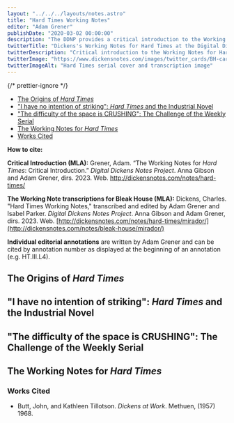 ```yaml
---
layout: "../../../layouts/notes.astro"
title: "Hard Times Working Notes"
editor: "Adam Grener"
publishDate: "2020-03-02 00:00:00"
description: "The DDNP provides a critical introduction to the Working Notes for Hard Times, with access to transcriptions and editorial annotations in Mirador."
twitterTitle: "Dickens's Working Notes for Hard Times at the Digital Dickens Notes Project"
twitterDescription: "Critical introduction to the Working Notes for Hard Times, with access to transcriptions and editorial annotations"
twitterImage: "https://www.dickensnotes.com/images/twitter_cards/BH-card.jpg"
twitterImageAlt: "Hard Times serial cover and transcription image"
---
```



<MiradorLink
  link="/notes/bleak-house/mirador"
  title="Bleak House"
  img="/images/bleak_house/BHVI.jpeg"
/>

{/* prettier-ignore */}
<TOC>
  - [The Origins of _Hard Times_](#the-origins-of-hard-times)
  - ["I have no intention of striking": _Hard Times_ and the Industrial Novel](#i-have-no-intention-of-striking-hard-times-and-the-industrial-novel)
  - ["The difficulty of the space is CRUSHING": The Challenge of the Weekly Serial](#the-difficulty-of-the-space-is-crushing-the-challenge-of-the-weekly-serial)
  - [The Working Notes for _Hard Times_](#the-working-notes-for-hard-times)
  - [Works Cited](#works-cited)
</TOC>

<HowToCite>

**How to cite:**

**Critical Introduction (MLA):** Grener, Adam. “The Working Notes for _Hard Times_: Critical Introduction.” _Digital Dickens Notes Project_. Anna Gibson and Adam Grener, dirs. 2023. Web. http://dickensnotes.com/notes/hard-times/

**The Working Note transcriptions for Bleak House (MLA):** Dickens, Charles. "Hard Times Working Notes," transcribed and edited by Adam Grener and Isabel Parker. _Digital Dickens Notes Project_. Anna Gibson and Adam Grener, dirs. 2023. Web. [http://dickensnotes.com/notes/hard-times/mirador/](http://dickensnotes.com/notes/bleak-house/mirador/)

**Individual editorial annotations** are written by Adam Grener and can be cited by annotation number as displayed at the beginning of an annotation (e.g. HT.III.L4).

</HowToCite>

## The Origins of _Hard Times_


## "I have no intention of striking": _Hard Times_ and the Industrial Novel


## "The difficulty of the space is CRUSHING": The Challenge of the Weekly Serial


## The Working Notes for _Hard Times_


### Works Cited

- Butt, John, and Kathleen Tillotson. _Dickens at Work_. Methuen, (1957) 1968.
